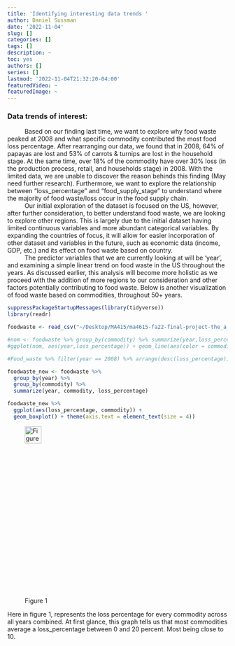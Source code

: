 ```yaml
---
title: 'Identifying interesting data trends '
author: Daniel Sussman
date: '2022-11-04'
slug: []
categories: []
tags: []
description: ~
toc: yes
authors: []
series: []
lastmod: '2022-11-04T21:32:20-04:00'
featuredVideo: ~
featuredImage: ~
---
```


### Data trends of interest:


|           Based on our finding last time, we want to explore why food waste peaked at 2008 and what specific commodity contributed the most food loss percentage. After rearranging our data, we found that in 2008, 64% of papayas are lost and 53% of carrots & turnips are lost in the household stage. At the same time, over 18% of the commodity have over 30% loss (in the production process, retail, and households stage) in 2008. With the limited data, we are unable to discover the reason behinds this finding (May need further research). Furthermore, we want to explore the relationship between “loss_percentage” and “food_supply_stage” to understand where the majority of food waste/loss occur in the food supply chain. 

|           Our initial exploration of the dataset is focused on the US, however, after further consideration, to better understand food waste, we are looking to explore other regions. This is largely due to the initial dataset having limited continuous variables and more abundant categorical variables. By expanding the countries of focus, it will allow for easier incorporation of other dataset and variables in the future, such as economic data (income, GDP, etc.) and its effect on food waste based on country. 

|           The predictor variables that we are currently looking at will be ‘year’, and examining a simple linear trend on food waste in the US throughout the years. As discussed earlier, this analysis will become more holistic as we proceed with the addition of more regions to our consideration and other factors potentially contributing to food waste. Below is another visualization of food waste based on commodities, throughout 50+ years. 

```r

suppressPackageStartupMessages(library(tidyverse))
library(readr)

foodwaste <- read_csv("~/Desktop/MA415/ma4615-fa22-final-project-the_a_team/dataset/FAOSTAT Food waste & loss.csv")

#nom <- foodwaste %>% group_by(commodity) %>% summarize(year,loss_percentage)
#ggplot(nom, aes(year,loss_percentage)) + geom_line(aes(color = commodity), show.legend = FALSE)

#Food_waste %>% filter(year == 2008) %>% arrange(desc(loss_percentage)) 

foodwaste_new <- foodwaste %>% 
  group_by(year) %>%
  group_by(commodity) %>%
  summarize(year, commodity, loss_percentage)

foodwaste_new %>% 
  ggplot(aes(loss_percentage, commodity)) + 
  geom_boxplot() + theme(axis.text = element_text(size = 4)) 

```

![Figure 1](~/Desktop/MA415/ma4615-fa22-final-project-the_a_team/static/images/blog4fig1.jpeg){#id .class width=30% height=10%}

Here in figure 1, represents the loss percentage for every commodity across all years combined. At first glance, this graph tells us that most commodities average a loss_percentage between 0 and 20 percent. Most being close to 10. 
